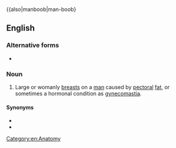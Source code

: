 {{also|manboob|man-boob}

==English==
{{wikipedia|Gynecomastia}}

===Alternative forms===
* {{l|en|man-boob}}

===Noun===
{{en-noun}}

# {{lb|en|slang}} Large or womanly [[breast]]s on a [[man]] caused by [[pectoral]] [[fat]], or sometimes a hormonal condition as [[gynecomastia]].

====Synonyms====
* {{l|en|man titty}}
* {{l|en|moob}}

[[Category:en:Anatomy]]